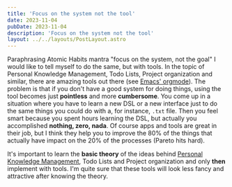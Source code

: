 ```yaml
---
title: 'Focus on the system not the tool'
date: 2023-11-04
pubDate: 2023-11-04
description: 'Focus on the system not the tool'
layout: ../../layouts/PostLayout.astro
---
```


Paraphrasing Atomic Habits mantra "focus on the system, not the goal" I would like to tell myself to do the same, but with tools. In the topic of Personal Knowledge Management, Todo Lists, Project organization and similar, there are amazing tools out there (see [Emacs' orgmode](https://orgmode.org/)). The problem is that if you don't have a good system for doing things, using the tool becomes just **pointless** and more **cumbersome**. You come up in a situation where you have to learn a new DSL or a new interface just to do the same things you could do with a, for instance, `.txt` file. Then you feel smart because you spent hours learning the DSL, but actually you accomplished **nothing, zero, nada**. Of course apps and tools are great in their job, but I think they help you to improve the 80% of the things that actually have impact on the 20% of the processes (Pareto hits hard).

It's important to learn the **basic theory** of the ideas behind [Personal Knowledge Management](https://www.youtube.com/watch?v=MYJsGksojms&list=PLhjbQ6hGctyR1L44wa53vJGo4IXGzkIB-&index=89&ab_channel=ChrisPomeroy), Todo Lists and Project organization and only **then** implement with tools. I'm quite sure that these tools will look less fancy and attractive after knowing the theory.
